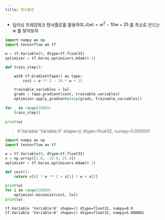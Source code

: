 ```yaml
---
title: 텐서플로
---
```

- 딥러닝 프레임워크 텐서플로를 활용하여 $J(w)=w^2-10w+25$ 를 최소로 만드는 $w$ 를 찾아보자

```python
import numpy as np
import tensorflow as tf

w = tf.Variable(0, dtype=tf.float32)
optimizer = tf.keras.optimizers.Adam(0.1)

def train_step():

	with tf.GradientTape() as tape:
		cost = w ** 2 - 10 * w + 25

	trainable_variables = [w]
	grads = tape.gradient(cost, trainable_variables)
	optimizer.apply_gradients(zip(grads, trainable_variables))
	
for _ in range(1000):
    train_step()
	
print(w)
```

> tf.Variable 'Variable:0' shape=() dtype=float32, numpy=5.000001

```python
import numpy as np
import tensorflow as tf

w = tf.Variable(0, dtype=tf.float32)
x = np.array([1.0, -10.0, 25.0])
optimizer = tf.keras.optimizers.Adam(0.1)

def cost():
    return x[0] * w ** 2 + x[1] * w + x[2]
	
print(w)
for i in range(1000):
    optimizer.minimize(cost, [w])
print(w)
```

```text
tf.Variable 'Variable:0' shape=() dtype=float32, numpy=0.0
tf.Variable 'Variable:0' shape=() dtype=float32, numpy=5.000001
```